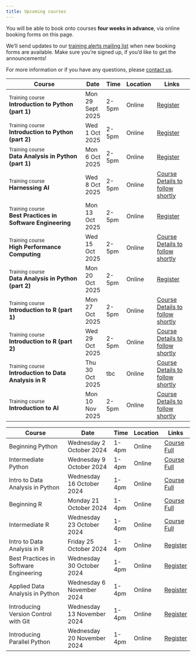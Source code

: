 ```yaml
---
title: Upcoming courses
---
```


You will be able to book onto courses **four weeks in advance**, via online booking forms on this page.

We'll send updates to our [training alerts mailing list](mailing-list.qmd) when new booking forms are available.
Make sure you're signed up, if you'd like to get the announcements!

For more information or if you have any questions, please [contact us](contact.qmd).

::: {.schedule}
Course                                                                                                                     | Date                   | Time   | Location | Links 
---------------------------------------------------------------------------------------------------------------------------|------------------------|--------|----------|--------------------------------------------------
<small>Training course</small><br>**Introduction to Python (part 1)**                                                      | Mon 29 Sept 2025       | 2-5pm  | Online   | [Register](https://www.eventbrite.co.uk/e/1664553437139?aff=oddtdtcreator){.btn .btn-sm .btn-primary}
<small>Training course</small><br>**Introduction to Python (part 2)**                                                      | Wed 1 Oct 2025         | 2-5pm  | Online   | [Register](https://www.eventbrite.co.uk/e/introduction-to-python-part-2-tickets-1675587751069?aff=oddtdtcreator){.btn .btn-sm .btn-primary}
<small>Training course</small><br>**Data Analysis in Python (part 1)**                                                     | Mon 6 Oct 2025         | 2-5pm  | Online   | [Register](https://www.eventbrite.co.uk/e/data-analysis-in-python-part-1-tickets-1678260294719?aff=oddtdtcreator){.btn .btn-sm .btn-primary}
<small>Training course</small><br>**Harnessing AI**                                                                        | Wed 8 Oct 2025         | 2-5pm  | Online   | [Course Details to follow shortly](){.btn .btn-sm .disabled}
<small>Training course</small><br>**Best Practices in Software Engineering**                                               | Mon 13 Oct 2025        | 2-5pm  | Online   | [Register](https://www.eventbrite.co.uk/e/best-practices-in-software-engineering-tickets-1679105643179?aff=oddtdtcreator){.btn .btn-sm .btn-primary}
<small>Training course</small><br>**High Performance Computing**                                                           | Wed 15 Oct 2025        | 2-5pm  | Online   | [Course Details to follow shortly](){.btn .btn-sm .disabled}
<small>Training course</small><br>**Data Analysis in Python (part 2)**                                                     | Mon 20 Oct 2025        | 2-5pm  | Online   | [Register](https://www.eventbrite.co.uk/e/data-analysis-in-python-part-2-tickets-1678371948679?aff=oddtdtcreator){.btn .btn-sm .btn-primary}
<small>Training course</small><br>**Introduction to R (part 1)**                                                           | Mon 27  Oct 2025       | 2-5pm  | Online   | [Course Details to follow shortly](){.btn .btn-sm .disabled}
<small>Training course</small><br>**Introduction to R (part 2)**                                                           | Wed 29 Oct 2025        | 2-5pm  | Online   | [Course Details to follow shortly](){.btn .btn-sm .disabled}
<small>Training course</small><br>**Introduction to Data Analysis in R**                                                   | Thu 30 Oct 2025        | tbc    | Online   | [Course Details to follow shortly](){.btn .btn-sm .disabled}
<small>Training course</small><br>**Introduction to AI**                                                                   | Mon 10 Nov 2025        | 2-5pm  | Online   | [Course Details to follow shortly](){.btn .btn-sm .disabled}
:::

:::: {.content-hidden}
<!-- 
This is a template course catalogue.
Duplicate this content outside the {.content-hidden} block, rather than change this template.
-->

::: {.schedule}
Course                                  | Date                        | Time   | Location | Links 
----------------------------------------|-----------------------------|--------|----------|--------------
Beginning Python                        | Wednesday 2  October  2024  | 1-4pm  | Online   | [Course Full](){.btn .btn-sm .disabled}
Intermediate Python                     | Wednesday 9  October  2024  | 1-4pm  | Online   | [Course Full](){.btn .btn-sm .disabled}
Intro to Data Analysis in Python        | Wednesday 16 October  2024  | 1-4pm  | Online   | [Course Full](){.btn .btn-sm .disabled}
Beginning R                             | Monday    21 October  2024  | 1-4pm  | Online   | [Course Full](){.btn .btn-sm .disabled}
Intermediate R                          | Wednesday 23 October  2024  | 1-4pm  | Online   | [Course Full](){.btn .btn-sm .disabled}
Intro to Data Analysis in R             | Friday    25 October  2024  | 1-4pm  | Online   | [Register](https://events.teams.microsoft.com/event/...){.btn .btn-sm .btn-primary}
Best Practices in Software Engineering  | Wednesday 30 October  2024  | 1-4pm  | Online   | [Register](https://events.teams.microsoft.com/event/...){.btn .btn-sm .btn-primary}
Applied Data Analysis in Python         | Wednesday 6  November 2024  | 1-4pm  | Online   | [Register](https://events.teams.microsoft.com/event/...){.btn .btn-sm .btn-primary}
Introducing Version Control with Git    | Wednesday 13 November 2024  | 1-4pm  | Online   | [Register](https://events.teams.microsoft.com/event/...){.btn .btn-sm .btn-primary}
Introducing Parallel Python             | Wednesday 20 November 2024  | 1-4pm  | Online   | [Register](https://events.teams.microsoft.com/event/...){.btn .btn-sm .btn-primary}
:::

::::
